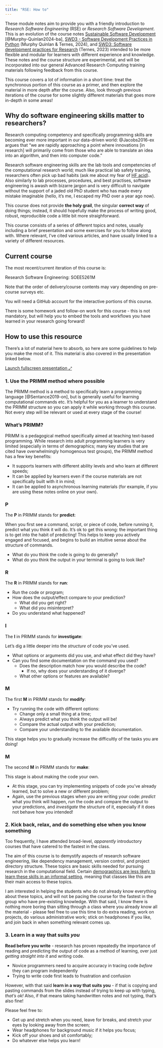 ```yaml
---
title: "RSE: How to"
---
```


These module notes aim to provide you with a friendly introduction to *Research Software Engineering* (RSE) or *Research Software Development*. This is an evolution of the course notes [Sustainable Software Development](https://software-dev.streamlit.app/) [@Murphy-Quinlan2024-ba], [SWD3 - Software Development Practices in Python](https://arctraining.github.io/swd3-notes/) (Murphy Quinlan & Ternes, 2024), and [SWD3: Software development practices for Research](https://arctraining.github.io/swd3-dev/welcome.html) (Ternes, 2023) intended to be more flexible and modular for learners with different experience and knowledge. These notes and the course structure are [experimental]{.extra}, and will be incorporated into our general [Advanced Research Computing training materials]{.extra} following feedback from this course.

This course covers a lot of information in a short time: treat the synchronous portion of this course as a primer, and then explore the material in more depth after the course. Also, look through previous iterations of the course for some slightly different materials that goes more in-depth in some areas!

::: {.box-lb}

## Why do software engineering skills matter to researchers?

Research computing competency and specifically programming skills are becoming ever more important in our data-driven world: @Jacobs2016-ex argues that "we are rapidly approaching a point where innovations [in research] will primarily come from those who are able to translate an idea into an algorithm, and then into computer code."

Research software engineering skills are the lab tools and competencies of the computational research world; much like practical lab safety training, researchers often pick up bad habits (ask me about my fear of [HF acid](https://en.wikipedia.org/wiki/Hydrofluoric_acid)). Also similarly to lab processes, procedures, and best practises, software engineering is awash with bizarre jargon and is very difficult to navigate without the support of a jaded old PhD student who has made every mistake imaginable (hello, it's me, I escaped my PhD over a year ago now).

This course does not provide **the holy grail**, the singular **correct way** of doing things; instead, it should hopefully make the process of writing good, robust, reproducible code a little bit more straighforward.

:::


This course consists of a series of different topics and notes, usually including a brief presentation and some exercises for you to follow along with. Where relevant, I've cited various articles, and have usually linked to a variety of different resources.

::: {.box-lp}
## Current course

The most recent/current iteration of this course is:

[Research Software Engineering: SOEE5261M]{.extra}

Note that the order of delivery/course contents may vary depending on pre-course surveys etc.

You will need a GitHub account for the interactive portions of this course.

There is some homework and follow-on work for this course - this is not mandatory, but will help you to embed the tools and workflows you have learned in your research going forward!
:::

## How to use this resource

There's a lot of material here to absorb, so here are some guidelines to help you make the most of it.
This material is also covered in the presentation linked below.

[<a href="intro-presentation/intro.qmd" target="_blank">Launch fullscreen presentation ⤢ </a>]{.btn .btn-outline-primary .btn role="button" data-toggle="tooltip" title="Launch presentation in a new tab"}


### 1. Use the PRIMM method where possible

The PRIMM method is a method to specifically learn a programming language [@Sentance2019-on], but is generally useful for learning computational commands etc. It's helpful for you as a learner to understand the PRIMM structure so you can apply it while working through this course. Not every step will be relevant or used at every stage of the course!

::: {.panel-tabset}

### What's PRIMM?

PRIMM is a pedagogical method specifically aimed at teaching text-based programming. While research into adult programming
learners is very limited (especially in terms of demographics; many key studies that are cited have overwhelmingly homogenous test groups),
the PRIMM method has a few key benefits:

- It supports learners with different ability levels and who learn at different speeds;
- It can be applied by learners even if the course materials are not specifically built with it in mind;
- It can be applied to asynchronous learning materials (for example, if you are using these notes online on your own).

### P

The **P** in PRIMM stands for **predict**:

When you first see a command, script, or piece of code, before running it, predict what you think it will
do. It's ok to get this wrong: the important thing is to get into the habit of predicting! This
helps to keep you actively engaged and focused, and begins to build an intuitive sense about the structure of commands.

- What do you think the code is going to do generally?
- What do you think the output in your terminal is going to look like?

### R 

The **R** in PRIMM stands for **run**:

- Run the code or program;
- How does the output/effect compare to your prediction?
  - What did you get right?
  - What did you misinterpret?
- Do you understand what happened?

### I 

The **I** in PRIMM stands for **investigate**:

Let's dig a little deeper into the *structure* of code you've used.

- What options or arguments did you use, and what effect did they have?
- Can you find some documentation on the command you used?
  - Does the description match how you would describe the code?
    - If no, why does your understanding of it diverge?
  - What other options or features are available?



### M 

The first **M** in PRIMM stands for **modify**:

- Try running the code with different options:
  - Change only a small thing at a time;
  - Always predict what you think the output will be!
  - Compare the actual output with your prediction;
  - Compare your understanding to the available documentation.

This stage helps you to gradually increase the difficultly of the tasks you are doing!

### M

The second **M** in PRIMM stands for **make**:

This stage is about making the code your own.

- At this stage, you can try implementing snippets of code you've already learned, but to solve a new or different problem;
- Again, use the previous stages when you are writing your code: *predict* what you think will happen, *run* the code and compare
the output to your predictions, and *investigate* the structure of it, especially if it does not behave how you intended!

:::

### 2. Kick back, relax, and do something else when you know something

Too frequently, I have attended broad-level, *apparently* introductory courses that have catered to the fastest in the class. 

The aim of this course is to demystify aspects of research software engineering, like dependency management, version control, and project directory structure. These topics are basic skills needed for pursuing research in the computational field. Certain [demographics are less likely to learn these skills in an informal setting](https://murphyqm.github.io/talks/code-for-whom/), meaning that classes like this are their main access to these topics.

I am interested in helping the students who do not already know everything about these topics, and will not be pacing the course for the fastest in the group who have pre-existing knowledge. With that said, I know there is nothing more boring than sitting through a class where you already know all the material - [please feel free to use this time to do extra reading, work on projects, do various administrative work]{.extra}; stick on headphones if you like, and join back in when something relevant comes up.

### 3. Learn in a way that suits *you*

**Read before you write** - research has proven repeatedly the importance of reading and predicting the output of code as
a method of learning, over just *getting straight into it* and writing code.

- Novice programmers need to acquire accuracy in tracing code *before* they can program independently
- Trying to write code first leads to frustration and confusion

However, with that said **learn in a way that suits you** - if that is copying and pasting commands from the slides instead of trying to keep up with typing, *that's ok!* Also, if that means taking handwritten notes and not typing, that's also fine!

Please feel free to:

- Get up and stretch when you need, leave for breaks, and stretch your eyes by looking away from the screen;
- Wear headphones for background music if it helps you focus;
- Kick off your shoes and sit comfortably;
- Do whatever else helps you learn!
